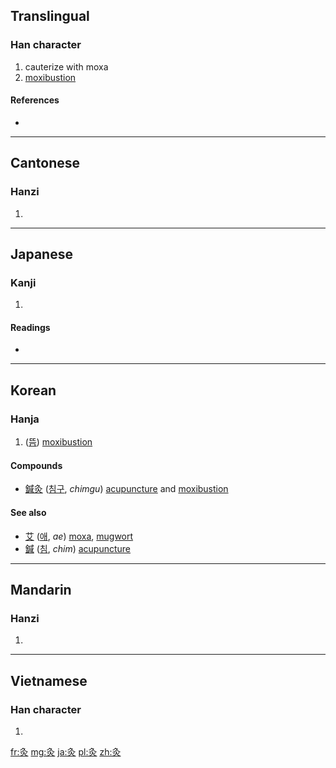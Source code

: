 ==Translingual==

===Han character===
{{Han char|rn=86|rad=火|as=03|sn=7|four=2780<sub>9</sub>|canj=弓人火 (NOF)}}

# cauterize with moxa
# [[moxibustion]]

====References====
* {{Han ref|kx=0666.120|dkj=18872|dj=1075.160|hdz=32190.010|uh=7078|ud=28792|bh=A862|bd=43106}}

----

==Cantonese==

===Hanzi===
{{yue-hanzi|jyut=|y=gau3}}

# {{defn|lang=yue|sort=火03}}

----

==Japanese==

===Kanji===
{{ja-kanji|grade=|rs=火03}}

# {{defn|lang=ja|sort=火03}}

====Readings====
* {{ja-readings|on=[[きゅう]] (kyū)|kun=[[やいと]] (yaito)}}

----

==Korean==

===Hanja===
{{ko-hanja|hangeul=구|eumhun=|rv=gu|mr=ku|y=kwu}}

# ([[뜸]]) [[moxibustion]]

====Compounds====
* [[鍼灸]] ([[침구]],  ''chimgu'') [[acupuncture]] and [[moxibustion]]

====See also====
* [[艾]] ([[애]], ''ae'') [[moxa]], [[mugwort]]
* [[鍼]] ([[침]],  ''chim'') [[acupuncture]] 

----

==Mandarin==

===Hanzi===
{{cmn-hanzi|pin=[[jiǔ]] ([[jiu3]])|wg=chiu<sup>3</sup>}}

# {{defn|lang=cmn|sort=火03}}

----

==Vietnamese==

===Han character===
{{vi-hantu|[[cứu]]|rs=火03}}

# {{defn|lang=vi|sort=火03}}

[[fr:灸]]
[[mg:灸]]
[[ja:灸]]
[[pl:灸]]
[[zh:灸]]